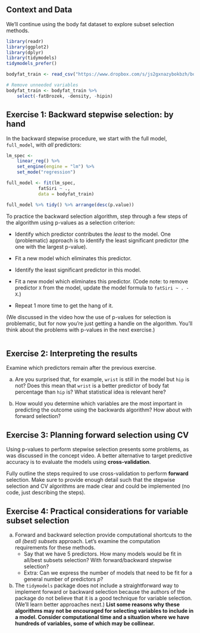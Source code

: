 ## Context and Data

We'll continue using the body fat dataset to explore subset selection methods.

```r
library(readr)
library(ggplot2)
library(dplyr)
library(tidymodels)
tidymodels_prefer()

bodyfat_train <- read_csv("https://www.dropbox.com/s/js2gxnazybokbzh/bodyfat_train.csv?dl=1")

# Remove unneeded variables
bodyfat_train <- bodyfat_train %>%
    select(-fatBrozek, -density, -hipin)
```


## Exercise 1: Backward stepwise selection: by hand

In the backward stepwise procedure, we start with the full model, `full_model`, with *all* predictors:

```r
lm_spec <-
    linear_reg() %>% 
    set_engine(engine = "lm") %>% 
    set_mode("regression")

full_model <- fit(lm_spec,
            fatSiri ~ .,
            data = bodyfat_train) 

full_model %>% tidy() %>% arrange(desc(p.value))
```

To practice the backward selection algorithm, step through a few steps of the algorithm using p-values as a selection criterion:

- Identify which predictor contributes the *least* to the model. One (problematic) approach is to identify the least significant predictor (the one with the largest p-value).

- Fit a new model which eliminates this predictor.

- Identify the least significant predictor in this model.    

- Fit a new model which eliminates this predictor. (Code note: to remove predictor `X` from the model, update the model formula to `fatSiri ~ . - X`.)

- Repeat 1 more time to get the hang of it.

(We discussed in the video how the use of p-values for selection is problematic, but for now you're just getting a handle on the algorithm. You'll think about the problems with p-values in the next exercise.)

```r

```





## Exercise 2: Interpreting the results

Examine which predictors remain after the previous exercise. 

a. Are you surprised that, for example, `wrist` is still in the model but `hip` is not? Does this mean that `wrist` is a better predictor of body fat percentage than `hip` is? What statistical idea is relevant here?

b. How would you determine which variables are the most important in predicting the outcome using the backwards algorithm? How about with forward selection?





## Exercise 3: Planning forward selection using CV

Using p-values to perform stepwise selection presents some problems, as was discussed in the concept video. A better alternative to target predictive accuracy is to evaluate the models using **cross-validation**.

Fully outline the steps required to use cross-validation to perform **forward** selection. Make sure to provide enough detail such that the stepwise selection and CV algorithms are made clear and could be implemented (no code, just describing the steps).





## Exercise 4: Practical considerations for variable subset selection

a. Forward and backward selection provide computational shortcuts to the *all (best) subsets* approach. Let's examine the computation requirements for these methods.
    - Say that we have 5 predictors. How many models would be fit in all/best subsets selection? With forward/backward stepwise selection?
    - Extra: Can we express the number of models that need to be fit for a general number of predictors $p$?

b. The `tidymodels` package does not include a straightforward way to implement forward or backward selection because the authors of the package do not believe that it is a good technique for variable selection. (We'll learn better approaches next.) **List some reasons why these algorithms may not be encouraged for selecting variables to include in a model. Consider computational time and a situation where we have hundreds of variables, some of which may be collinear.**

